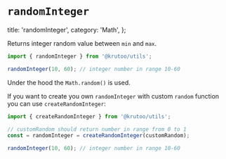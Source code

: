 # `randomInteger`

  title: 'randomInteger',
  category: 'Math',
};

Returns integer random value between `min` and `max`.

```ts
import { randomInteger } from '@krutoo/utils';

randomInteger(10, 60); // integer number in range 10-60
```

Under the hood the `Math.random()` is used.

If you want to create you own `randomInteger` with custom `random` function you can use `createRandomInteger`:

```ts
import { createRandomInteger } from '@krutoo/utils';

// customRandom should return number in range from 0 to 1
const = randomInteger = createRandomInteger(customRandom);

randomInteger(10, 60); // integer number in range 10-60
```
